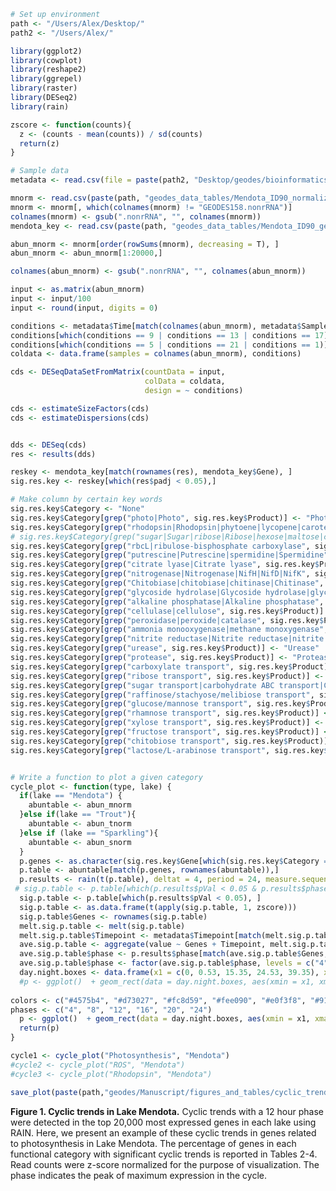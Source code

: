 ```r
# Set up environment
path <- "/Users/Alex/Desktop/"
path2 <- "/Users/Alex/"

library(ggplot2)
library(cowplot)
library(reshape2)
library(ggrepel)
library(raster)
library(DESeq2)
library(rain)

zscore <- function(counts){
  z <- (counts - mean(counts)) / sd(counts)
  return(z)
}

# Sample data
metadata <- read.csv(file = paste(path2, "Desktop/geodes/bioinformatics_workflow/R_processing/sample_metadata.csv", sep = ""), header = T)

```

```r

mnorm <- read.csv(paste(path, "geodes_data_tables/Mendota_ID90_normalized_readcounts.csv", sep = ""), header = T, row.names = 1)
mnorm <- mnorm[, which(colnames(mnorm) != "GEODES158.nonrRNA")]
colnames(mnorm) <- gsub(".nonrRNA", "", colnames(mnorm))
mendota_key <- read.csv(paste(path, "geodes_data_tables/Mendota_ID90_genekey_geneclassifications_2018-11-28.csv", sep = ""), header = T)


```

```r
abun_mnorm <- mnorm[order(rowSums(mnorm), decreasing = T), ]
abun_mnorm <- abun_mnorm[1:20000,]

colnames(abun_mnorm) <- gsub(".nonrRNA", "", colnames(abun_mnorm))

input <- as.matrix(abun_mnorm)
input <- input/100
input <- round(input, digits = 0)

conditions <- metadata$Time[match(colnames(abun_mnorm), metadata$Sample)]
conditions[which(conditions == 9 | conditions == 13 | conditions == 17)] <- "day"
conditions[which(conditions == 5 | conditions == 21 | conditions == 1)] <- "night"
coldata <- data.frame(samples = colnames(abun_mnorm), conditions)

cds <- DESeqDataSetFromMatrix(countData = input,
                              colData = coldata,
                              design = ~ conditions)

cds <- estimateSizeFactors(cds) 
cds <- estimateDispersions(cds) 


dds <- DESeq(cds)
res <- results(dds)

reskey <- mendota_key[match(rownames(res), mendota_key$Gene), ]
sig.res.key <- reskey[which(res$padj < 0.05),]

# Make column by certain key words 
sig.res.key$Category <- "None"
sig.res.key$Category[grep("photo|Photo", sig.res.key$Product)] <- "Photosynthesis"
sig.res.key$Category[grep("rhodopsin|Rhodopsin|phytoene|lycopene|carotene|Phytoene|Lycopene|Carotene", sig.res.key$Product)] <- "Rhodopsin"
# sig.res.key$Category[grep("sugar|Sugar|ribose|Ribose|hexose|maltose|carbohydrate|Carbohydrate|ose transport", sig.res.key$Product)] <- "Sugar degradation"
sig.res.key$Category[grep("rbcL|ribulose-bisphosphate carboxylase", sig.res.key$Product)] <- "RuBisCO"
sig.res.key$Category[grep("putrescine|Putrescine|spermidine|Spermidine", sig.res.key$Product)] <- "Polyamines"
sig.res.key$Category[grep("citrate lyase|Citrate lyase", sig.res.key$Product)] <- "rTCA"
sig.res.key$Category[grep("nitrogenase|Nitrogenase|NifH|NifD|NifK", sig.res.key$Product)] <- "Nitrogenase"
sig.res.key$Category[grep("Chitobiase|chitobiase|chitinase|Chitinase", sig.res.key$Product)] <- "Chitinase"
sig.res.key$Category[grep("glycoside hydrolase|Glycoside hydrolase|glycosyl hydrolase", sig.res.key$Product)] <- "Glycoside_Hydrolase"
sig.res.key$Category[grep("alkaline phosphatase|Alkaline phosphatase", sig.res.key$Product)] <- "Alkaline_phosphatase"
sig.res.key$Category[grep("cellulase|cellulose", sig.res.key$Product)] <- "Cellulase"
sig.res.key$Category[grep("peroxidase|peroxide|catalase", sig.res.key$Product)] <- "ROS"
sig.res.key$Category[grep("ammonia monooxygenase|methane monoxygenase", sig.res.key$Product)] <- "Methane/Ammonia"
sig.res.key$Category[grep("nitrite reductase|Nitrite reductase|nitrite oxidoreductase|Nitrite oxidoreductase", sig.res.key$Product)] <- "Nitrite_reduction"
sig.res.key$Category[grep("urease", sig.res.key$Product)] <- "Urease"
sig.res.key$Category[grep("protease", sig.res.key$Product)] <- "Protease"
sig.res.key$Category[grep("carboxylate transport", sig.res.key$Product)] <- "Carboxylate transport"
sig.res.key$Category[grep("ribose transport", sig.res.key$Product)] <- "Ribose transport"
sig.res.key$Category[grep("sugar transport|carbohydrate ABC transport|Carbohydrate-selective porin", sig.res.key$Product)] <- "General sugar transport"
sig.res.key$Category[grep("raffinose/stachyose/melibiose transport", sig.res.key$Product)] <- "Raffinose/stachyose/melibiose transport"
sig.res.key$Category[grep("glucose/mannose transport", sig.res.key$Product)] <- "Glucose/mannose transport"
sig.res.key$Category[grep("rhamnose transport", sig.res.key$Product)] <- "Rhamnose transport"
sig.res.key$Category[grep("xylose transport", sig.res.key$Product)] <- "Xylose transport"
sig.res.key$Category[grep("fructose transport", sig.res.key$Product)] <- "Fructose transport"
sig.res.key$Category[grep("chitobiose transport", sig.res.key$Product)] <- "Chitobiose transport"
sig.res.key$Category[grep("lactose/L-arabinose transport", sig.res.key$Product)] <- "Lactose/arabinose transport"


# Write a function to plot a given category
cycle_plot <- function(type, lake) {
  if(lake == "Mendota") {
    abuntable <- abun_mnorm
  }else if(lake == "Trout"){
    abuntable <- abun_tnorm
  }else if (lake == "Sparkling"){
    abuntable <- abun_snorm
  }
  p.genes <- as.character(sig.res.key$Gene[which(sig.res.key$Category == type)])
  p.table <- abuntable[match(p.genes, rownames(abuntable)),]
  p.results <- rain(t(p.table), deltat = 4, period = 24, measure.sequence = table(metadata$Timepoint[match(colnames(p.table), metadata$Sample)]), verbose = T, adjp.method = "Bonferroni")
 # sig.p.table <- p.table[which(p.results$pVal < 0.05 & p.results$phase == 12), ]
  sig.p.table <- p.table[which(p.results$pVal < 0.05), ]
  sig.p.table <- as.data.frame(t(apply(sig.p.table, 1, zscore)))
  sig.p.table$Genes <- rownames(sig.p.table)
  melt.sig.p.table <- melt(sig.p.table)
  melt.sig.p.table$Timepoint <- metadata$Timepoint[match(melt.sig.p.table$variable, metadata$Sample)]
  ave.sig.p.table <- aggregate(value ~ Genes + Timepoint, melt.sig.p.table, mean)
  ave.sig.p.table$phase <- p.results$phase[match(ave.sig.p.table$Genes, rownames(p.results))]
  ave.sig.p.table$phase <- factor(ave.sig.p.table$phase, levels = c("4", "8", "12", "16", "20", "24"))
  day.night.boxes <- data.frame(x1 = c(0, 0.53, 15.35, 24.53, 39.35), x2 = c(0.53, 15.53, 24.53, 39.53, 44), y1 = rep(min(ave.sig.p.table$value), 5), y2 = rep(max(ave.sig.p.table$value), 5), labels = c("", "Sunrise", "Sunset", "Sunrise", "Sunset"))
  #p <- ggplot()  + geom_rect(data = day.night.boxes, aes(xmin = x1, xmax = x2, ymin = y1, ymax = y2), fill = c("lightsteelblue", "lemonchiffon", "lightsteelblue", "lemonchiffon", "lightsteelblue"), alpha = 0.5) + geom_text(data = day.night.boxes, inherit.aes = FALSE, aes(x = x1 + 2, y = y2 - 0.25, label = labels)) + geom_line(data = ave.sig.p.table, inherit.aes = F, aes(x = Timepoint, y = value, group = Genes), color = "grey") + stat_summary(data = ave.sig.p.table, inherit.aes = F, aes(x = Timepoint, y = value), fun.y=mean, geom="line", colour="red") + scale_x_continuous(breaks = seq(0,44, by = 4)) + labs(x = "Hours into Time Series", y = "Z-score normalized reads", title = paste(lake, type)) + background_grid(major = "xy", minor = "none")
  
colors <- c("#4575b4", "#d73027", "#fc8d59", "#fee090", "#e0f3f8", "#91bfdb")
phases <- c("4", "8", "12", "16", "20", "24")
  p <- ggplot()  + geom_rect(data = day.night.boxes, aes(xmin = x1, xmax = x2, ymin = y1, ymax = y2), fill = c("lightsteelblue", "lemonchiffon", "lightsteelblue", "lemonchiffon", "lightsteelblue"), alpha = 0.5) + geom_text(data = day.night.boxes, inherit.aes = FALSE, aes(x = x1 + 2, y = y2 - 0.25, label = labels)) + geom_line(data = ave.sig.p.table, inherit.aes = F, aes(x = Timepoint, y = value, group = Genes, color = phase)) + scale_x_continuous(breaks = seq(0,44, by = 4)) + labs(x = "Hours into Time Series", y = "Z-score normalized reads", title = paste(lake, type)) + background_grid(major = "xy", minor = "none") + scale_color_manual(values = colors[which(phases %in% unique(ave.sig.p.table$phase))], name = "Peak", labels = c("4" = "5:00", "8" = "9:00", "12" = "13:00", "16" = "17:00", "20" = "21:00", "24" = "1:00"))
  return(p)
}

cycle1 <- cycle_plot("Photosynthesis", "Mendota")
#cycle2 <- cycle_plot("ROS", "Mendota")
#cycle3 <- cycle_plot("Rhodopsin", "Mendota")

save_plot(paste(path,"geodes/Manuscript/figures_and_tables/cyclic_trends.pdf", sep = ""),  cycle1, base_aspect_ratio = 2, base_height = 4)
```




**Figure 1. Cyclic trends in Lake Mendota.** Cyclic trends with a 12 hour phase were detected in the top 20,000 most expressed genes in each lake using RAIN. Here, we present an example of these cyclic trends in genes related to photosynthesis in Lake Mendota. The percentage of genes in each functional category with significant cyclic trends is reported in Tables 2-4. Read counts were z-score normalized for the purpose of visualization. The phase indicates the peak of maximum expression in the cycle.
